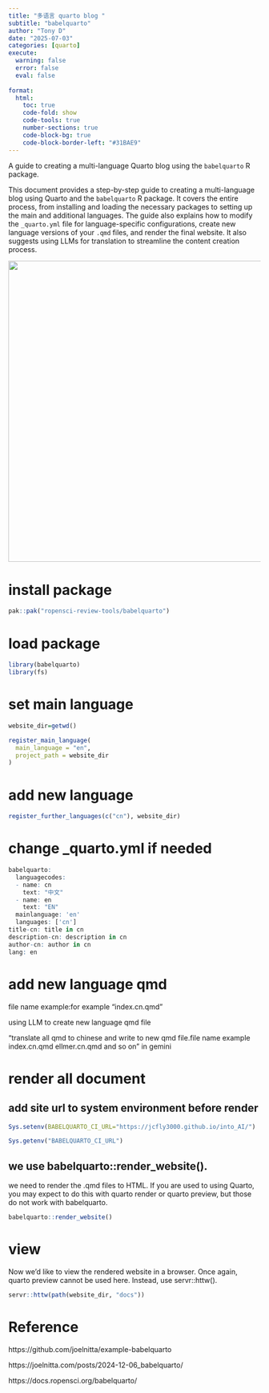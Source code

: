```yaml
---
title: "多语言 quarto blog "
subtitle: "babelquarto"
author: "Tony D"
date: "2025-07-03"
categories: [quarto]
execute:
  warning: false
  error: false
  eval: false
  
format:
  html:
    toc: true
    code-fold: show
    code-tools: true
    number-sections: true
    code-block-bg: true
    code-block-border-left: "#31BAE9"
---
```


A guide to creating a multi-language Quarto blog using the `babelquarto` R package.

This document provides a step-by-step guide to creating a multi-language blog using Quarto and the `babelquarto` R package. It covers the entire process, from installing and loading the necessary packages to setting up the main and additional languages. The guide also explains how to modify the `_quarto.yml` file for language-specific configurations, create new language versions of your `.qmd` files, and render the final website. It also suggests using LLMs for translation to streamline the content creation process.

![](images/clipboard-2709382732.png){width="600"}

# install package

```r
pak::pak("ropensci-review-tools/babelquarto")
```

# load package

```r
library(babelquarto)
library(fs)
```

# set main language


```r
website_dir=getwd()
```

```r
register_main_language(
  main_language = "en",
  project_path = website_dir
)
```

# add new language

```r
register_further_languages(c("cn"), website_dir)
```


# change _quarto.yml if needed


```r
babelquarto:
  languagecodes:
  - name: cn
    text: "中文"
  - name: en
    text: "EN"
  mainlanguage: 'en'
  languages: ['cn']
title-cn: title in cn
description-cn: description in cn
author-cn: author in cn
lang: en
```



# add new language qmd

file name example:for example "index.cn.qmd"

using LLM to create new language qmd file

"translate all qmd to chinese and write to new qmd file.file name example index.cn.qmd ellmer.cn.qmd and so on" in gemini



# render all document


## add site url to system environment before render

```r
Sys.setenv(BABELQUARTO_CI_URL="https://jcfly3000.github.io/into_AI/")
```

```r
Sys.getenv("BABELQUARTO_CI_URL")
```

##  we use babelquarto::render_website().

we need to render the .qmd files to HTML. If you are used to using Quarto, you may expect to do this with quarto render or quarto preview, but those do not work with babelquarto.


```r
babelquarto::render_website()
```



# view

Now we’d like to view the rendered website in a browser. Once again, quarto preview cannot be used here. Instead, use servr::httw().

```r
servr::httw(path(website_dir, "docs"))
```

# Reference

https://github.com/joelnitta/example-babelquarto

https://joelnitta.com/posts/2024-12-06_babelquarto/

https://docs.ropensci.org/babelquarto/





